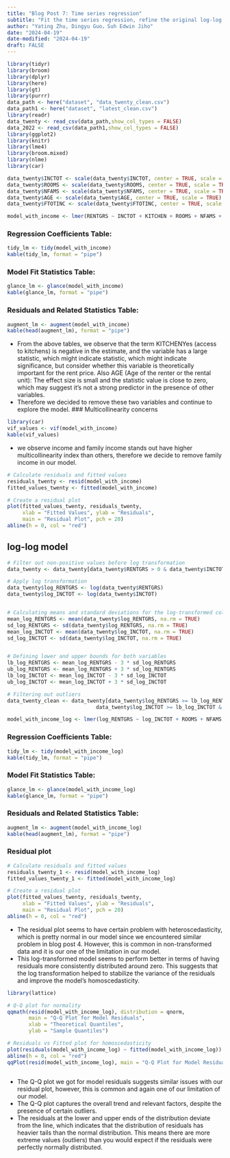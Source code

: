 ```yaml
---
title: "Blog Post 7: Time series regression"
subtitle: "Fit the time series regression, refine the original log-log model, and discuss the model's validity and reliability."
author: "Yating Zhu, Dingyu Guo，Suh Edwin Jiho"
date: "2024-04-19"
date-modified: "2024-04-19"
draft: FALSE
---
```

```r
library(tidyr)
library(broom)
library(dplyr)
library(here)
library(gt)
library(purrr)
data_path <- here("dataset", "data_twenty_clean.csv")
data_path1 <- here("dataset", "latest_clean.csv")
library(readr)
data_twenty <- read_csv(data_path,show_col_types = FALSE) 
data_2022 <- read_csv(data_path1,show_col_types = FALSE) 
library(ggplot2)
library(knitr)
library(lme4)
library(broom.mixed)
library(nlme)
library(car)

```


```r
data_twenty$INCTOT <- scale(data_twenty$INCTOT, center = TRUE, scale = TRUE)
data_twenty$ROOMS <- scale(data_twenty$ROOMS, center = TRUE, scale = TRUE)
data_twenty$NFAMS <- scale(data_twenty$NFAMS, center = TRUE, scale = TRUE)
data_twenty$AGE <- scale(data_twenty$AGE, center = TRUE, scale = TRUE)
data_twenty$FTOTINC <- scale(data_twenty$FTOTINC, center = TRUE, scale = TRUE)

model_with_income <- lmer(RENTGRS ~ INCTOT + KITCHEN + ROOMS + NFAMS + AGE + MARST + RACE + EMPSTAT + FTOTINC + (1 | REGION_CLASSIFIED), data = data_twenty, REML = FALSE)
```

### Regression Coefficients Table:
```r
tidy_lm <- tidy(model_with_income)
kable(tidy_lm, format = "pipe")
```

### Model Fit Statistics Table:
```r
glance_lm <- glance(model_with_income)
kable(glance_lm, format = "pipe")
```

### Residuals and Related Statistics Table:
```r
augment_lm <- augment(model_with_income)
kable(head(augment_lm), format = "pipe")
```
- From the above tables, we observe that the term	KITCHENYes (access to kitchens) is negative in the estimate, and the variable has a large statistic, which might indicate statistic, which might indicate significance, but consider whether this variable is theoretically important for the rent price. Also AGE (Age of the renter or the rental unit): The effect size is small and the statistic value is close to zero, which may suggest it's not a strong predictor in the presence of other variables.
- Therefore we decided to remove these two variables and continue to explore the model.
### Multicollinearity concerns
```r
library(car)
vif_values <- vif(model_with_income)
kable(vif_values)
```
- we observe income and family income stands out have higher multicollinearity index than others, therefore we decide to remove family income in our model.

```r
# Calculate residuals and fitted values
residuals_twenty <- resid(model_with_income)
fitted_values_twenty <- fitted(model_with_income)

# Create a residual plot
plot(fitted_values_twenty, residuals_twenty, 
     xlab = "Fitted Values", ylab = "Residuals",
     main = "Residual Plot", pch = 20)
abline(h = 0, col = "red") 
```




## log-log model
```r
# Filter out non-positive values before log transformation
data_twenty <- data_twenty[data_twenty$RENTGRS > 0 & data_twenty$INCTOT > 0, ]

# Apply log transformation
data_twenty$log_RENTGRS <- log(data_twenty$RENTGRS)
data_twenty$log_INCTOT <- log(data_twenty$INCTOT)


# Calculating means and standard deviations for the log-transformed columns
mean_log_RENTGRS <- mean(data_twenty$log_RENTGRS, na.rm = TRUE)
sd_log_RENTGRS <- sd(data_twenty$log_RENTGRS, na.rm = TRUE)
mean_log_INCTOT <- mean(data_twenty$log_INCTOT, na.rm = TRUE)
sd_log_INCTOT <- sd(data_twenty$log_INCTOT, na.rm = TRUE)


# Defining lower and upper bounds for both variables
lb_log_RENTGRS <- mean_log_RENTGRS - 3 * sd_log_RENTGRS
ub_log_RENTGRS <- mean_log_RENTGRS + 3 * sd_log_RENTGRS
lb_log_INCTOT <- mean_log_INCTOT - 3 * sd_log_INCTOT
ub_log_INCTOT <- mean_log_INCTOT + 3 * sd_log_INCTOT

# Filtering out outliers
data_twenty_clean <- data_twenty[data_twenty$log_RENTGRS >= lb_log_RENTGRS & data_twenty$log_RENTGRS <= ub_log_RENTGRS & 
                             data_twenty$log_INCTOT >= lb_log_INCTOT & data_twenty$log_INCTOT <= ub_log_INCTOT, ]


```

```r
model_with_income_log <- lmer(log_RENTGRS ~ log_INCTOT + ROOMS + NFAMS + MARST + RACE + EMPSTAT + (1 | REGION_CLASSIFIED), data = data_twenty_clean, REML = FALSE)
```

### Regression Coefficients Table:
```r
tidy_lm <- tidy(model_with_income_log)
kable(tidy_lm, format = "pipe")
```

### Model Fit Statistics Table:
```r
glance_lm <- glance(model_with_income_log)
kable(glance_lm, format = "pipe")
```

### Residuals and Related Statistics Table:
```r
augment_lm <- augment(model_with_income_log)
kable(head(augment_lm), format = "pipe")
```



### Residual plot
```r
# Calculate residuals and fitted values
residuals_twenty_1 <- resid(model_with_income_log)
fitted_values_twenty_1 <- fitted(model_with_income_log)

# Create a residual plot
plot(fitted_values_twenty, residuals_twenty, 
     xlab = "Fitted Values", ylab = "Residuals",
     main = "Residual Plot", pch = 20)
abline(h = 0, col = "red") 
```
- The residual plot seems to have certain problem with heteroscedasticity, which is pretty normal in our model since we encountered similar problem in blog post 4. However, this is common in non-transformed data and it is our one of the limitation in our model. 
- This log-transformed model seems to perform better in terms of having residuals more consistently distributed around zero. This suggests that the log transformation helped to stabilize the variance of the residuals and improve the model's homoscedasticity.


```r
library(lattice)

# Q-Q plot for normality
qqmath(resid(model_with_income_log), distribution = qnorm,
       main = "Q-Q Plot for Model Residuals", 
       xlab = "Theoretical Quantiles", 
       ylab = "Sample Quantiles")

# Residuals vs Fitted plot for homoscedasticity
plot(residuals(model_with_income_log) ~ fitted(model_with_income_log))
abline(h = 0, col = "red")
qqPlot(resid(model_with_income_log), main = "Q-Q Plot for Model Residuals")



```
- The Q-Q plot we got for model residuals suggests similar issues with our residual plot, however, this is common and again one of our limitation of our model.
- The Q-Q plot captures the overall trend and relevant factors, despite the presence of certain outliers.
- The residuals at the lower and upper ends of the distribution deviate from the line, which indicates that the distribution of residuals has heavier tails than the normal distribution. This means there are more extreme values (outliers) than you would expect if the residuals were perfectly normally distributed.




